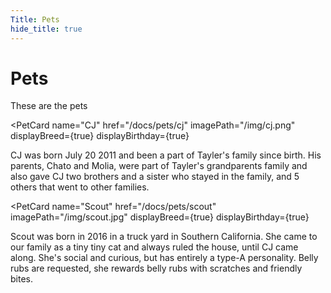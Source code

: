 ```yaml
---
Title: Pets
hide_title: true
---
```



# Pets

These are the pets
<div className={styles.homeContainer}>

<PetCard
  name="CJ"
  href="/docs/pets/cj"
  imagePath="/img/cj.png"
  displayBreed={true}
  displayBirthday={true}
>
  CJ was born July 20 2011 and been a part of Tayler's family since birth.
  His parents, Chato and Molia, were part of Tayler's grandparents family
  and also gave CJ two brothers and a sister who stayed in the family, and
  5 others that went to other families.
</PetCard>

<PetCard
  name="Olympia"
  href="/docs/pets/olympia"
  imagePath="/img/olympia.jpg"
  displayBreed={true}
  displayBirthday={true}
  children="Our little monster was born September 2018. She makes funny sounds and
  can have a ton of energy. We know that she is just the perfect little
  dog. Just over 40 pounds of pure muscle, don't let her crash into your
  legs at top speed. And watch for her jumping up to lick your face!" />

<PetCard
  name="Scout"
  href="/docs/pets/scout"
  imagePath="/img/scout.jpg"
  displayBreed={true}
  displayBirthday={true}
>
  Scout was born in 2016 in a truck yard in Southern California. She came
  to our family as a tiny tiny cat and always ruled the house, until CJ
  came along. She's social and curious, but has entirely a type-A
  personality. Belly rubs are requested, she rewards belly rubs with
  scratches and friendly bites.
</PetCard>

</div>